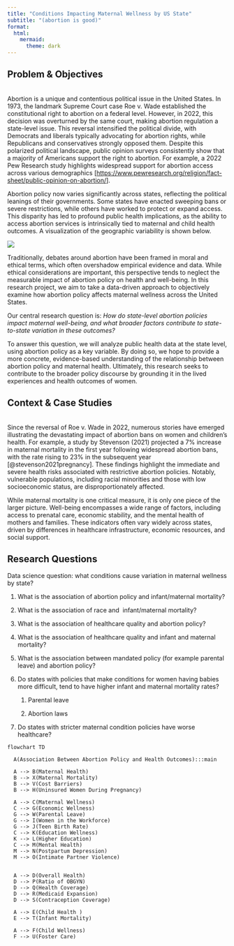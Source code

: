 ```yaml
---
title: "Conditions Impacting Maternal Wellness by US State"
subtitle: "(abortion is good)"
format:
  html:
    mermaid:
      theme: dark
---
```


## Problem & Objectives

**\
**Abortion is a unique and contentious political issue in the United States. In 1973, the landmark Supreme Court case Roe v. Wade established the constitutional right to abortion on a federal level. However, in 2022, this decision was overturned by the same court, making abortion regulation a state-level issue. This reversal intensified the political divide, with Democrats and liberals typically advocating for abortion rights, while Republicans and conservatives strongly opposed them. Despite this polarized political landscape, public opinion surveys consistently show that a majority of Americans support the right to abortion. For example, a 2022 Pew Research study highlights widespread support for abortion access across various demographics \[<https://www.pewresearch.org/religion/fact-sheet/public-opinion-on-abortion/>\].

Abortion policy now varies significantly across states, reflecting the political leanings of their governments. Some states have enacted sweeping bans or severe restrictions, while others have worked to protect or expand access. This disparity has led to profound public health implications, as the ability to access abortion services is intrinsically tied to maternal and child health outcomes. A visualization of the geographic variability is shown below.

![](images/policy_map.png)

Traditionally, debates around abortion have been framed in moral and ethical terms, which often overshadow empirical evidence and data. While ethical considerations are important, this perspective tends to neglect the measurable impact of abortion policy on health and well-being. In this research project, we aim to take a data-driven approach to objectively examine how abortion policy affects maternal wellness across the United States.

Our central research question is: *How do state-level abortion policies impact maternal well-being, and what broader factors contribute to state-to-state variation in these outcomes?*

To answer this question, we will analyze public health data at the state level, using abortion policy as a key variable. By doing so, we hope to provide a more concrete, evidence-based understanding of the relationship between abortion policy and maternal health. Ultimately, this research seeks to contribute to the broader policy discourse by grounding it in the lived experiences and health outcomes of women.

## Context & Case Studies

**\
**Since the reversal of Roe v. Wade in 2022, numerous stories have emerged illustrating the devastating impact of abortion bans on women and children’s health. For example, a study by Stevenson (2021) projected a 7% increase in maternal mortality in the first year following widespread abortion bans, with the rate rising to 23% in the subsequent year \[\@stevenson2021pregnancy\]. These findings highlight the immediate and severe health risks associated with restrictive abortion policies. Notably, vulnerable populations, including racial minorities and those with low socioeconomic status, are disproportionately affected.

While maternal mortality is one critical measure, it is only one piece of the larger picture. Well-being encompasses a wide range of factors, including access to prenatal care, economic stability, and the mental health of mothers and families. These indicators often vary widely across states, driven by differences in healthcare infrastructure, economic resources, and social support.

## Research Questions

Data science question: what conditions cause variation in maternal wellness by state? 

1.  What is the association of abortion policy and infant/maternal mortality? 

2.  What is the association of race and  infant/maternal mortality? 

3.  What is the association of healthcare quality and abortion policy? 

4.  What is the association of healthcare quality and infant and maternal mortality? 

5.  What is the association between mandated policy (for example parental leave) and abortion policy?

6.  Do states with policies that make conditions for women having babies more difficult, tend to have higher infant and maternal mortality rates? 

    1.  Parental leave 

    2.  Abortion laws 

7.  Do states with stricter maternal condition policies have worse healthcare?

```mermaid

flowchart TD

  A(Association Between Abortion Policy and Health Outcomes):::main

  A --> B(Maternal Health)
  B --> X(Maternal Mortality)
  B --> V(Cost Barriers)
  B --> H(Uninsured Women During Pregnancy)

  A --> C(Maternal Wellness)
  C --> G(Economic Wellness)
  G --> W(Parental Leave)
  G --> I(Women in the Workforce)
  G --> J(Teen Birth Rate)
  C --> K(Education Wellness)
  K --> L(Higher Education)
  C --> M(Mental Health)
  M --> N(Postpartum Depression)
  M --> O(Intimate Partner Violence)
  
  
  A --> D(Overall Health)
  D --> P(Ratio of OBGYN)
  D --> Q(Health Coverage)
  D --> R(Medicaid Expansion)
  D --> S(Contraception Coverage)

  A --> E(Child Health )
  E --> T(Infant Mortality)
  
  A --> F(Child Wellness)
  F --> U(Foster Care)
```